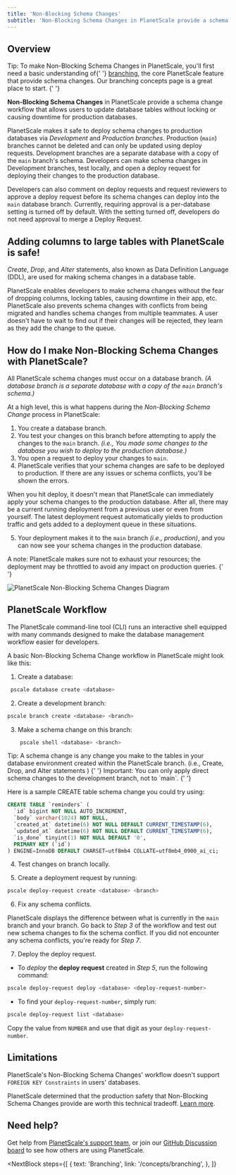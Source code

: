 ```yaml
---
title: 'Non-Blocking Schema Changes'
subtitle: 'Non-Blocking Schema Changes in PlanetScale provide a schema change workflow that allows users to update database tables without locking or causing downtime for production databases.'
---
```


## Overview

<InfoBlock type="tip">
  Tip: To make Non-Blocking Schema Changes in PlanetScale, you'll first need a
  basic understanding of{' '}
  <a href="https://docs.planetscale.com/concepts/branching">branching</a>, the
  core PlanetScale feature that provide schema changes. Our branching concepts
  page is a great place to start.
</InfoBlock>{' '}

**Non-Blocking Schema Changes** in PlanetScale provide a schema change workflow that allows users to update database tables without locking or causing downtime for production databases.

PlanetScale makes it safe to deploy schema changes to production databases via _Development_ and _Production branches_. Production (`main`) branches cannot be deleted and can only be updated using deploy requests. Development branches are a separate database with a copy of the `main` branch's schema. Developers can make schema changes in Development branches, test locally, and open a deploy request for deploying their changes to the production database.

Developers can also comment on deploy requests and request reviewers to approve a deploy request before its schema changes can deploy into the `main` database branch. Currently, requiring approval is a per-database setting is turned off by default. With the setting turned off, developers do not need approval to merge a Deploy Request.

## Adding columns to large tables with PlanetScale is safe!

_Create_, _Drop_, and _Alter_ statements, also known as Data Definition Language (DDL), are used for making schema changes in a database table.

PlanetScale enables developers to make schema changes without the fear of dropping columns, locking tables, causing downtime in their app, etc. PlanetScale also prevents schema changes with conflicts from being migrated and handles schema changes from multiple teammates. A user doesn't have to wait to find out if their changes will be rejected, they learn as they add the change to the queue.

## How do I make Non-Blocking Schema Changes with PlanetScale?

All PlanetScale schema changes must occur on a database branch. _(A database branch is a separate database with a copy of the `main` branch's schema.)_

At a high level, this is what happens during the _Non-Blocking Schema Change_ process in PlanetScale:

1. You create a database branch.
2. You test your changes on this branch before attempting to apply the changes to the `main` branch. _(i.e., You made some changes to the database you wish to deploy to the production database.)_
3. You open a request to deploy your changes to `main`.
4. PlanetScale verifies that your schema changes are safe to be deployed to production. If there are any issues or schema conflicts, you'll be shown the errors.

When you hit deploy, it doesn't mean that PlanetScale can immediately apply your schema changes to the production database. After all, there may be a current running deployment from a previous user or even from yourself. The latest deployment request automatically yields to production traffic and gets added to a deployment queue in these situations.

5. Your deployment makes it to the `main` branch _(i.e., production)_, and you can now see your schema changes in the production database.

<InfoBlock type="note">
  A note: PlanetScale makes sure not to exhaust your resources; the deployment
  may be throttled to avoid any impact on production queries.
</InfoBlock>{' '}

![PlanetScale Non-Blocking Schema Changes Diagram](/img/docs/ps_nbsc_diagram_light.png)

## PlanetScale Workflow

The PlanetScale command-line tool (CLI) runs an interactive shell equipped with many commands designed to make the database management workflow easier for developers.

A basic Non-Blocking Schema Change workflow in PlanetScale might look like this:

1. Create a database:

```zsh
 pscale database create <database>
```

2. Create a development branch:

```zsh
pscale branch create <database> <branch>
```

3. Make a schema change on this branch:

```zsh
 	pscale shell <database> <branch>
```

<InfoBlock type="tip">
  Tip: A schema change is any change you make to the tables in your database
  environment created within the PlanetScale branch. (i.e., Create, Drop, and
  Alter statements )
</InfoBlock>{' '}

<InfoBlock type="warning">
  Important: You can only apply direct schema changes to the development branch,
  not to `main`.
</InfoBlock>{' '}

Here is a sample CREATE table schema change you could try using:

```sql
CREATE TABLE `reminders` (
  `id` bigint NOT NULL AUTO_INCREMENT,
  `body` varchar(1024) NOT NULL,
  `created_at` datetime(6) NOT NULL DEFAULT CURRENT_TIMESTAMP(6),
  `updated_at` datetime(6) NOT NULL DEFAULT CURRENT_TIMESTAMP(6),
  `is_done` tinyint(1) NOT NULL DEFAULT '0',
  PRIMARY KEY (`id`)
) ENGINE=InnoDB DEFAULT CHARSET=utf8mb4 COLLATE=utf8mb4_0900_ai_ci;
```

4. Test changes on branch locally.

5. Create a deployment request by running:

```zsh
pscale deploy-request create <database> <branch>
```

6. Fix any schema conflicts.

PlanetScale displays the difference between what is currently in the `main` branch and your branch. Go back to _Step 3_ of the workflow and test out new schema changes to fix the schema conflict. If you did not encounter any schema conflicts, you're ready for _Step 7_.

7. Deploy the deploy request.

- To _deploy_ the **deploy request** created in _Step 5_, run the following command:

```zsh
pscale deploy-request deploy <database> <deploy-request-number>
```

- To find your `deploy-request-number`, simply run:

```zsh
pscale deploy-request list <database>
```

Copy the value from `NUMBER` and use that digit as your `deploy-request-number`.

## Limitations

PlanetScale's Non-Blocking Schema Changes' workflow doesn't support `FOREIGN KEY Constraints` in users' databases.

PlanetScale determined that the production safety that Non-Blocking Schema Changes provide are worth this technical tradeoff. [Learn more](http://code.openark.org/blog/mysql/the-problem-with-mysql-foreign-key-constraints-in-online-schema-changes).

## Need help?

Get help from [PlanetScale's support team](https://www.planetscale.com/support), or join our [GitHub Discussion board](https://github.com/planetscale/beta/discussions) to see how others are using PlanetScale.

<NextBlock
  steps={[
    {
      text: 'Branching',
      link: '/concepts/branching',
    },
  ]}
></NextBlock>
